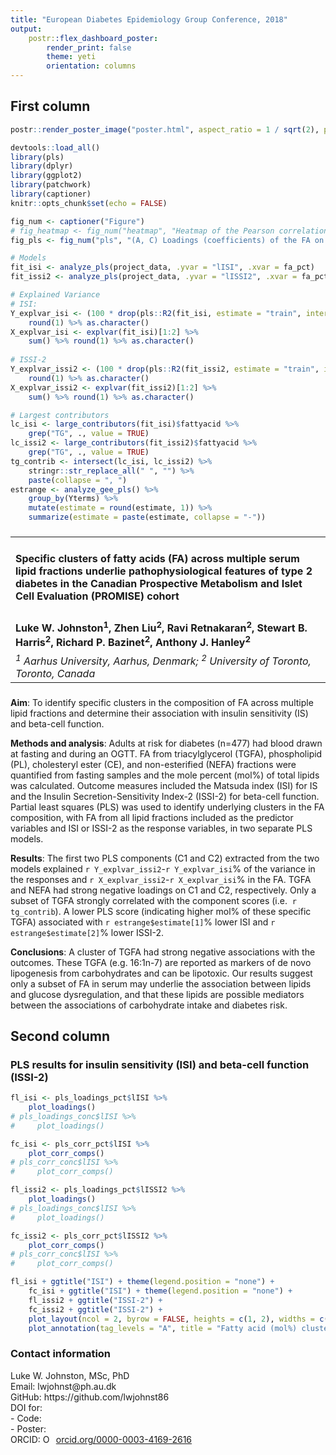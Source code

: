 ```yaml
---
title: "European Diabetes Epidemiology Group Conference, 2018"
output: 
    postr::flex_dashboard_poster:
        render_print: false
        theme: yeti
        orientation: columns
---
```


## First column {data-width=30}

```r
postr::render_poster_image("poster.html", aspect_ratio = 1 / sqrt(2), poster_width = 420)
```

```r
devtools::load_all()
library(pls)
library(dplyr)
library(ggplot2)
library(patchwork)
library(captioner)
knitr::opts_chunk$set(echo = FALSE)

fig_num <- captioner("Figure")
# fig_heatmap <- fig_num("heatmap", "Heatmap of the Pearson correlations between the individual FA by lipid fraction and the two outcomes. A darker orange indicates a higher correlation and a darker blue indicates a lower correlation.")
fig_pls <- fig_num("pls", "(A, C) Loadings (coefficients) of the FA on the components for ISI (A) and ISSI-2 (C). Large high or low loadings indicate the variable contributes more to component; a positive or negative loading represents a higher or lower, respectively, ISI or ISSI-2. (B, D) Correlations of component scores with FA values for ISI (B) and ISSI-2 (D). FA between the two circles indicate strong correlation to the scores. A FA with a higher correlation indicates that a higher FA mol% has a higher PLS score, and thus has a higher ISI or ISSI-2. A lower correlation indicates that a higher FA mol% has a lower PLS score, and thus has a lower ISI or ISSI-2.")
```

```r
# Models
fit_isi <- analyze_pls(project_data, .yvar = "lISI", .xvar = fa_pct) 
fit_issi2 <- analyze_pls(project_data, .yvar = "lISSI2", .xvar = fa_pct) 

# Explained Variance
# ISI:
Y_explvar_isi <- (100 * drop(pls::R2(fit_isi, estimate = "train", intercept = FALSE)$val))[2] %>% 
    round(1) %>% as.character()
X_explvar_isi <- explvar(fit_isi)[1:2] %>% 
    sum() %>% round(1) %>% as.character()
    
# ISSI-2
Y_explvar_issi2 <- (100 * drop(pls::R2(fit_issi2, estimate = "train", intercept = FALSE)$val))[2] %>% 
    round(1) %>% as.character()
X_explvar_issi2 <- explvar(fit_issi2)[1:2] %>% 
    sum() %>% round(1) %>% as.character()

# Largest contributors
lc_isi <- large_contributors(fit_isi)$fattyacid %>% 
    grep("TG", ., value = TRUE)
lc_issi2 <- large_contributors(fit_issi2)$fattyacid %>% 
    grep("TG", ., value = TRUE) 
tg_contrib <- intersect(lc_isi, lc_issi2) %>% 
    stringr::str_replace_all(" ", "") %>% 
    paste(collapse = ", ")
estrange <- analyze_gee_pls() %>% 
    group_by(Yterms) %>% 
    mutate(estimate = round(estimate, 1)) %>% 
    summarize(estimate = paste(estimate, collapse = "-"))
```

### {data-height=35}

<table style="width:100%">
<tr><td><h4>
**Specific clusters of fatty acids (FA) across multiple serum lipid fractions underlie pathophysiological features of type 2 diabetes in the Canadian Prospective Metabolism and Islet Cell Evaluation (PROMISE) cohort**
</h4></td>
<!-- <td rowspan="2"> -->
<!-- <img src="resources/PROMISE-logo-small.jpg" style="width:64px"></img> -->
<!-- </td> -->
</tr>
<tr><td>
**Luke W. Johnston^1^, Zhen Liu^2^, Ravi Retnakaran^2^, Stewart B. Harris^2^, Richard P. Bazinet^2^, Anthony J. Hanley^2^**
</td></tr>
<tr><td>
*^1^ Aarhus University, Aarhus, Denmark; ^2^ University of Toronto, Toronto, Canada*
</td></tr>
</table> 

### {data-height=65 .small}

**Aim**: To identify specific clusters in the composition of FA across multiple
lipid fractions and determine their association with insulin sensitivity (IS)
and beta-cell function.

**Methods and analysis**: Adults at risk for diabetes (n=477) had blood drawn at
fasting and during an OGTT. FA from triacylglycerol (TGFA), phospholipid (PL),
cholesteryl ester (CE), and non-esterified (NEFA) fractions were quantified from
fasting samples and the mole percent (mol%) of total lipids was calculated.
Outcome measures included the Matsuda index (ISI) for IS and the Insulin
Secretion-Sensitivity Index-2 (ISSI-2) for beta-cell function. Partial least
squares (PLS) was used to identify underlying clusters in the FA composition,
with FA from all lipid fractions included as the predictor variables and ISI or
ISSI-2 as the response variables, in two separate PLS models.

**Results**: The first two PLS components (C1 and C2) extracted 
from the two models explained `r Y_explvar_issi2`-`r Y_explvar_isi`% of
the variance in the responses and `r X_explvar_issi2`-`r X_explvar_isi`% in the
FA. TGFA and NEFA had strong negative loadings on C1 and C2, respectively.
Only a subset of TGFA strongly correlated with the component scores (i.e. 
`r tg_contrib`). A lower PLS score (indicating higher mol% of these specific TGFA)
associated with `r estrange$estimate[1]`% lower ISI and `r estrange$estimate[2]`% 
lower ISSI-2.

**Conclusions**: A cluster of TGFA had strong negative associations with the
outcomes. These TGFA (e.g. 16:1n-7) are reported as markers of de novo
lipogenesis from carbohydrates and can be lipotoxic. Our results suggest only a
subset of FA in serum may underlie the association between lipids and glucose
dysregulation, and that these lipids are possible mediators between the
associations of carbohydrate intake and diabetes risk.

## Second column {data-width=70}

<!--
### Correlation heatmap {data-height=30}

```r
# Correlation heatmap: 2 x 2 facets with lipid fractions. FA by outcomes.
plot_heatmap(corr_pct) +
    facet_grid(~ Fraction, switch = "x") +
    theme(strip.placement = "outside",
          panel.border = element_rect(fill = NA, colour = "grey80")) +
    ylab("Fatty acids (mol% of total)")
# plot_heatmap(corr_conc) +
#     facet_grid(~ Fraction, switch = "x") +
#     theme(strip.placement = "outside",
#           panel.border = element_rect(fill = NA, colour = "grey80"))
```
-->

### PLS results for insulin sensitivity (ISI) and beta-cell function (ISSI-2)

```r
fl_isi <- pls_loadings_pct$lISI %>% 
    plot_loadings()
# pls_loadings_conc$lISI %>% 
#     plot_loadings()

fc_isi <- pls_corr_pct$lISI %>% 
    plot_corr_comps()
# pls_corr_conc$lISI %>% 
#     plot_corr_comps()

fl_issi2 <- pls_loadings_pct$lISSI2 %>% 
    plot_loadings()
# pls_loadings_conc$lISI %>% 
#     plot_loadings()

fc_issi2 <- pls_corr_pct$lISSI2 %>% 
    plot_corr_comps()
# pls_corr_conc$lISI %>% 
#     plot_corr_comps()
```

```r
fl_isi + ggtitle("ISI") + theme(legend.position = "none") + 
    fc_isi + ggtitle("ISI") + theme(legend.position = "none") + 
    fl_issi2 + ggtitle("ISSI-2") +
    fc_issi2 + ggtitle("ISSI-2") +
    plot_layout(ncol = 2, byrow = FALSE, heights = c(1, 2), widths = c(1, 1.05)) + 
    plot_annotation(tag_levels = "A", title = "Fatty acid (mol%) clusters by insulin sensitivity (A, B) and beta-cell function (C, D)")
```

### Contact information {data-height=10 .smaller}

| Luke W. Johnston, MSc, PhD
| Email: lwjohnst@ph.au.dk
| GitHub: https://github.com/lwjohnst86
| DOI for:
| - Code:
| - Poster: 
| ORCID: <a href="https://orcid.org/0000-0003-4169-2616" target="orcid.widget" rel="noopener noreferrer" style="vertical-align:top;"><img src="https://orcid.org/sites/default/files/images/orcid_16x16.png" style="width:1em;margin-right:.5em;" alt="ORCID iD icon">orcid.org/0000-0003-4169-2616</a>
